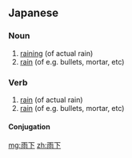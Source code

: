 ==Japanese==
{{ja-kanjitab|う|か|yomi=o}}

===Noun===
{{ja-noun|うか}}

# [[raining]] (of actual rain)
# [[rain]] (of e.g. bullets, mortar, etc)

===Verb===
{{ja-verb-suru|うか}}

# [[rain]] (of actual rain)
# [[rain]] (of e.g. bullets, mortar, etc)

====Conjugation====
{{ja-suru|うか}}

[[mg:雨下]]
[[zh:雨下]]